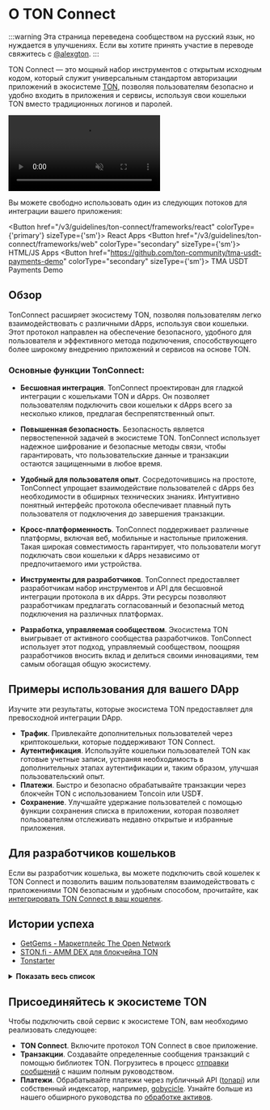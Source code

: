 
# О TON Connect

:::warning
Эта страница переведена сообществом на русский язык, но нуждается в улучшениях. Если вы хотите принять участие в переводе свяжитесь с [@alexgton](https://t.me/alexgton).
:::

TON Connect — это мощный набор инструментов с открытым исходным кодом, который служит универсальным стандартом авторизации приложений в экосистеме [TON](/v3/concepts/dive-into-ton/introduction), позволяя пользователям безопасно и удобно входить в приложения и сервисы, используя свои кошельки TON вместо традиционных логинов и паролей.

<div style={{width: '100%', textAlign:'center', margin: '10pt auto'}}>
  <video style={{width: '100%',maxWidth: '600px', borderRadius: '10pt'}} muted={true} autoPlay={true} loop={true}>
    <source src="/files/TonConnect.mp4" type="video/mp4" />
    Ваш браузер не поддерживает тег видео.
  </video>
</div>

Вы можете свободно использовать один из следующих потоков для интеграции вашего приложения:

<Button href="/v3/guidelines/ton-connect/frameworks/react" colorType={'primary'} sizeType={'sm'}>
React Apps
</Button>
<Button href="/v3/guidelines/ton-connect/frameworks/web"
        colorType="secondary" sizeType={'sm'}>
HTML/JS Apps
</Button>
<Button href="https://github.com/ton-community/tma-usdt-payments-demo"
        colorType="secondary" sizeType={'sm'}>
TMA USDT Payments Demo
</Button>

## Обзор

TonConnect расширяет экосистему TON, позволяя пользователям легко взаимодействовать с различными dApps, используя свои кошельки. Этот протокол направлен на обеспечение безопасного, удобного для пользователя и эффективного метода подключения, способствующего более широкому внедрению приложений и сервисов на основе TON.

### Основные функции TonConnect:

- **Бесшовная интеграция**. TonConnect проектирован для гладкой интеграции с кошельками TON и dApps. Он позволяет пользователям подключить свои кошельки к dApps всего за несколько кликов, предлагая беспрепятственный опыт.

- **Повышенная безопасность**. Безопасность является первостепенной задачей в экосистеме TON. TonConnect использует надежное шифрование и безопасные методы связи, чтобы гарантировать, что пользовательские данные и транзакции остаются защищенными в любое время.

- **Удобный для пользователя опыт**. Сосредоточившись на простоте, TonConnect упрощает взаимодействие пользователей с dApps без необходимости в обширных технических знаниях. Интуитивно понятный интерфейс протокола обеспечивает плавный путь пользователя от подключения до завершения транзакции.

- **Кросс-платформенность**. TonConnect поддерживает различные платформы, включая веб, мобильные и настольные приложения. Такая широкая совместимость гарантирует, что пользователи могут подключать свои кошельки к dApps независимо от предпочитаемого ими устройства.

- **Инструменты для разработчиков**. TonConnect предоставляет разработчикам набор инструментов и API для бесшовной интеграции протокола в их dApps. Эти ресурсы позволяют разработчикам предлагать согласованный и безопасный метод подключения на различных платформах.

- **Разработка, управляемая сообществом**. Экосистема TON выигрывает от активного сообщества разработчиков. TonConnect использует этот подход, управляемый сообществом, поощряя разработчиков вносить вклад и делиться своими инновациями, тем самым обогащая общую экосистему.

## Примеры использования для вашего DApp

Изучите эти результаты, которые экосистема TON предоставляет для превосходной интеграции DApp.

- **Трафик**. Привлекайте дополнительных пользователей через криптокошельки, которые поддерживают TON Connect.
- **Аутентификация**. Используйте кошельки пользователей TON как готовые учетные записи, устраняя необходимость в дополнительных этапах аутентификации и, таким образом, улучшая пользовательский опыт.
- **Платежи**. Быстро и безопасно обрабатывайте транзакции через блокчейн TON с использованием Toncoin или USD₮.
- **Сохранение**. Улучшайте удержание пользователей с помощью функции сохранения списка в приложении, которая позволяет пользователям отслеживать недавно открытые и избранные приложения.

## Для разработчиков кошельков

Если вы разработчик кошелька, вы можете подключить свой кошелек к TON Connect и позволить вашим пользователям взаимодействовать с приложениями TON безопасным и удобным способом, прочитайте, как [интегрировать TON Connect в ваш кошелек](/v3/guidelines/ton-connect/wallet/).

## Истории успеха

- [GetGems - Маркетплейс The Open Network](https://getgems.io/)
- [STON.fi - AMM DEX для блокчейна TON](https://ston.fi/)
- [Tonstarter](http://tonstarter.com/)

<details>
  <summary><b>Показать весь список</b></summary>

- [getgems.io](https://getgems.io/)
- [fragment.com](https://fragment.com/) (Ton Connect v.1)
- [ston.fi](https://ston.fi/)
- [ton.diamonds](https://ton.diamonds/)
- [tegro.finance](https://tegro.finance/liquidity)
- [minter.ton.org](https://minter.ton.org/)
- [libermall.com](https://libermall.com/)
- [dedust.io](https://dedust.io/swap)
- [toncap.net](https://toncap.net/)
- [cryptomus.com](https://cryptomus.com/)
- [avanchange.com](https://avanchange.com/)
- [wton.dev](https://wton.dev/)
- [vk.com/vk_nft_hub](https://vk.com/vk_nft_hub)
- [tonverifier.live](https://verifier.ton.org/)
- [tonstarter.com](https://tonstarter.com/)
- [megaton.fi](https://megaton.fi/)
- [dns.ton.org](https://dns.ton.org/)
- [coinpaymaster.com](https://coinpaymaster.com/)
- [daolama.co](https://daolama.co/)
- [ton.vote](https://ton.vote/)
- [business.thetonpay.app](https://business.thetonpay.app/)
- [bridge.orbitchain.io](https://bridge.orbitchain.io/)
- [app.fanz.ee/staking](https://app.fanz.ee/staking)
- [testnet.pton.fi](https://testnet.pton.fi/)
- [cardify.casino](https://cardify.casino/)
- [soquest.xyz](https://soquest.xyz/)
- [app.evaa.finance](https://app.evaa.finance/)

</details>

## Присоединяйтесь к экосистеме TON

Чтобы подключить свой сервис к экосистеме TON, вам необходимо реализовать следующее:

- **TON Connect**. Включите протокол TON Connect в свое приложение.
- **Транзакции**. Создавайте определенные сообщения транзакций с помощью библиотек TON. Погрузитесь в процесс [отправки сообщений](/v3/guidelines/ton-connect/guidelines/sending-messages) с нашим полным руководством.
- **Платежи**. Обрабатывайте платежи через публичный API ([tonapi](https://tonapi.io/)) или собственный индексатор, например, [gobycicle](http://github.com/gobicycle/bicycle). Узнайте больше из нашего обширного руководства по [обработке активов](/v3/guidelines/dapps/asset-processing/payments-processing).
